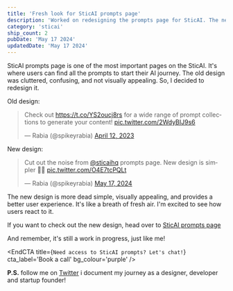 ```yaml
---
title: 'Fresh look for SticAI prompts page'
description: 'Worked on redesigning the prompts page for SticAI. The new design is more dead simple, visually appealing, and provides a better user experience.'
category: 'sticai'
ship_count: 2
pubDate: 'May 17 2024'
updatedDate: 'May 17 2024'
---
```


SticAI prompts page is one of the most important pages on the SticAI. It's where users can find all the prompts to start their AI journey. The old design was cluttered, confusing, and not visually appealing. So, I decided to redesign it.

Old design:
<blockquote class="twitter-tweet" data-media-max-width="560"><p lang="en" dir="ltr">Check out <a href="https://t.co/YS2oucj8rs">https://t.co/YS2oucj8rs</a> for a wide range of prompt collections to generate your content! <a href="https://t.co/2WdyBIJ9s6">pic.twitter.com/2WdyBIJ9s6</a></p>&mdash; Rabia (@spikeyrabia) <a href="https://twitter.com/spikeyrabia/status/1646177004973064192?ref_src=twsrc%5Etfw">April 12, 2023</a></blockquote> <script async src="https://platform.twitter.com/widgets.js" charset="utf-8"></script>

New design:
<blockquote class="twitter-tweet"><p lang="en" dir="ltr">Cut out the noise from <a href="https://twitter.com/SticAIHQ?ref_src=twsrc%5Etfw">@sticaihq</a> prompts page. New design is simpler 🤌💜 <a href="https://t.co/O4E7tcPQLt">pic.twitter.com/O4E7tcPQLt</a></p>&mdash; Rabia (@spikeyrabia) <a href="https://twitter.com/spikeyrabia/status/1791447479604351417?ref_src=twsrc%5Etfw">May 17, 2024</a></blockquote> <script async src="https://platform.twitter.com/widgets.js" charset="utf-8"></script>

The new design is more dead simple, visually appealing, and provides a better user experience. It's like a breath of fresh air. I'm excited to see how users react to it.

If you want to check out the new design, head over to [SticAI prompts page](https://app.sticai.com/prompts)

And remember, it's still a work in progress, just like me!



<EndCTA
	title={`Need access to SticAI prompts? Let's chat!`}
	cta_label='Book a call'
	bg_colour='purple'
/>


**P.S.** follow me on [Twitter](https://x.com/spikeyrabia) i document my journey as a designer, developer and startup founder!
